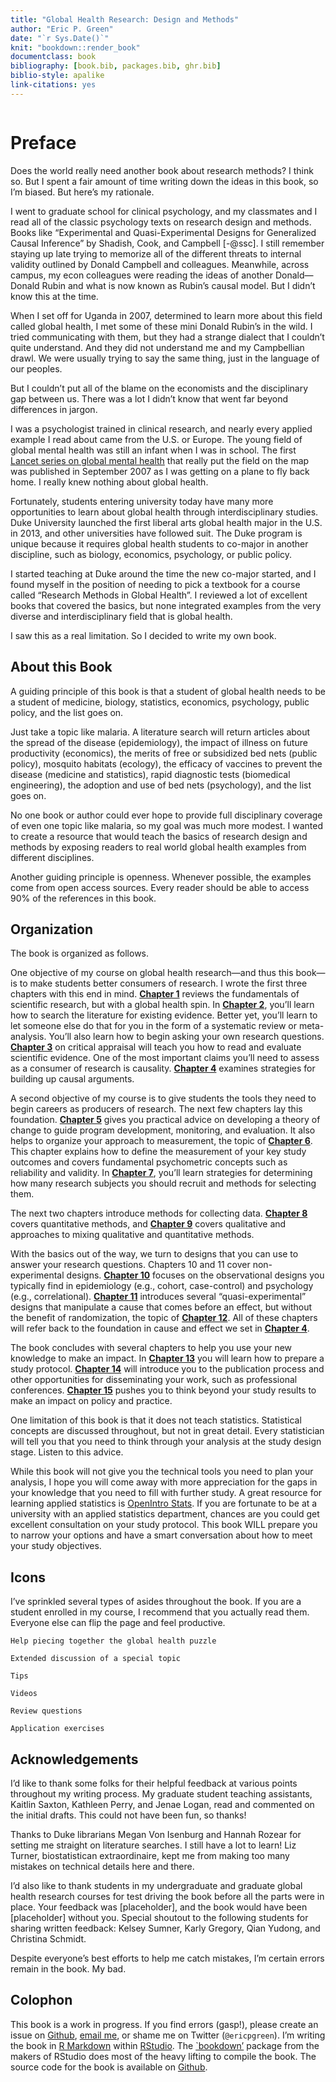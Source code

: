 ```yaml
--- 
title: "Global Health Research: Design and Methods"
author: "Eric P. Green"
date: "`r Sys.Date()`"
knit: "bookdown::render_book"
documentclass: book
bibliography: [book.bib, packages.bib, ghr.bib]
biblio-style: apalike
link-citations: yes
---
```


```r
  
```


# Preface{-}

Does the world really need another book about research methods? I think so. But I spent a fair amount of time writing down the ideas in this book, so I'm biased. But here's my rationale.

I went to graduate school for clinical psychology, and my classmates and I read all of the classic psychology texts on research design and methods. Books like "Experimental and Quasi-Experimental Designs for Generalized Causal Inference" by Shadish, Cook, and Campbell [-@ssc]. I still remember staying up late trying to memorize all of the different threats to internal validity outlined by Donald Campbell and colleagues. Meanwhile, across campus, my econ colleagues were reading the ideas of another Donald—Donald Rubin and what is now known as Rubin's causal model. But I didn't know this at the time.

When I set off for Uganda in 2007, determined to learn more about this field called global health, I met some of these mini Donald Rubin's in the wild. I tried communicating with them, but they had a strange dialect that I couldn't quite understand. And they did not understand me and my Campbellian drawl. We were usually trying to say the same thing, just in the language of our peoples.

But I couldn't put all of the blame on the economists and the disciplinary gap between us. There was a lot I didn't know that went far beyond differences in jargon. 

I was a psychologist trained in clinical research, and nearly every applied example I read about came from the U.S. or Europe. The young field of global mental health was still an infant when I was in school. The first <a href="http://www.thelancet.com/series/global-mental-health" target="_blank">Lancet series on global mental health</a> that really put the field on the map was published in September 2007 as I was getting on a plane to fly back home. I really knew nothing about global health.

Fortunately, students entering university today have many more opportunities to learn about global health through interdisciplinary studies. Duke University launched the first liberal arts global health major in the U.S. in 2013, and other universities have followed suit. The Duke program is unique because it requires global health students to co-major in another discipline, such as biology, economics, psychology, or public policy.

I started teaching at Duke around the time the new co-major started, and I found myself in the position of needing to pick a textbook for a course called "Research Methods in Global Health". I reviewed a lot of excellent books that covered the basics, but none integrated examples from the very diverse and interdisciplinary field that is global health.

I saw this as a real limitation. So I decided to write my own book.

## About this Book{-}

A guiding principle of this book is that a student of global health needs to be a student of medicine, biology, statistics, economics, psychology, public policy, and the list goes on. 

Just take a topic like malaria. A literature search will return articles about the spread of the disease (epidemiology), the impact of illness on future productivity (economics), the merits of free or subsidized bed nets (public policy), mosquito habitats (ecology), the efficacy of vaccines to prevent the disease (medicine and statistics), rapid diagnostic tests (biomedical engineering), the adoption and use of bed nets (psychology), and the list goes on.

No one book or author could ever hope to provide full disciplinary coverage of even one topic like malaria, so my goal was much more modest. I wanted to create a resource that would teach the basics of research design and methods by exposing readers to real world global health examples from different disciplines.

Another guiding principle is openness. Whenever possible, the examples come from open access sources. Every reader should be able to access 90% of the references in this book.

## Organization{-}

The book is organized as follows.

One objective of my course on global health research—and thus this book—is to make students better consumers of research. I wrote the first three chapters with this end in mind. **[Chapter 1](#science)** reviews the fundamentals of scientific research, but with a global health spin. In **[Chapter 2](#literature)**, you'll learn how to search the literature for existing evidence. Better yet, you'll learn to let someone else do that for you in the form of a systematic review or meta-analysis. You'll also learn how to begin asking your own research questions. **[Chapter 3](#critical)** on critical appraisal will teach you how to read and evaluate scientific evidence. One of the most important claims you'll need to assess as a consumer of research is causality. **[Chapter 4](#causeeffect)** examines strategies for building up causal arguments.

A second objective of my course is to give students the tools they need to begin careers as producers of research. The next few chapters lay this foundation. **[Chapter 5](#logic)** gives you practical advice on developing a theory of change to guide program development, monitoring, and evaluation. It also helps to organize your approach to measurement, the topic of **[Chapter 6](#measurement)**. This chapter explains how to define the measurement of your key study outcomes and covers fundamental psychometric concepts such as reliability and validity. In **[Chapter 7](#sampling)**, you'll learn strategies for determining how many research subjects you should recruit and methods for selecting them.

The next two chapters introduce methods for collecting data. **[Chapter 8](#quant)** covers quantitative methods, and **[Chapter 9](#qualmixed)** covers qualitative and approaches to mixing qualitative and quantitative methods.

With the basics out of the way, we turn to designs that you can use to answer your research questions. Chapters 10 and 11 cover non-experimental designs. **[Chapter 10](#observational)** focuses on the observational designs you typically find in epidemiology (e.g., cohort, case-control) and psychology (e.g., correlational). **[Chapter 11](#quasi)** introduces several "quasi-experimental" designs that manipulate a cause that comes before an effect, but without the benefit of randomization, the topic of **[Chapter 12](#experimental)**. All of these chapters will refer back to the foundation in cause and effect we set in **[Chapter 4](#causeeffect)**.

The book concludes with several chapters to help you use your new knowledge to make an impact. In **[Chapter 13](#protocol)** you will learn how to prepare a study protocol. **[Chapter 14](#sharing)** will introduce you to the publication process and other opportunities for disseminating your work, such as professional conferences. **[Chapter 15](#impact)** pushes you to think beyond your study results to make an impact on policy and practice.

One limitation of this book is that it does not teach statistics. Statistical concepts are discussed throughout, but not in great detail. Every statistician will tell you that you need to think through your analysis at the study design stage. Listen to this advice.

While this book will not give you the technical tools you need to plan your analysis, I hope you will come away with more appreciation for the gaps in your knowledge that you need to fill with further study. A great resource for learning applied statistics is [OpenIntro Stats](https://www.openintro.org/stat/). If you are fortunate to be at a university with an applied statistics department, chances are you could get excellent consultation on your study protocol. This book WILL prepare you to narrow your options and have a smart conversation about how to meet your study objectives.

## Icons {-}

I’ve sprinkled several types of asides throughout the book. If you are a student enrolled in my course, I recommend that you actually read them. Everyone else can flip the page and feel productive.

```block
Help piecing together the global health puzzle
```

```block
Extended discussion of a special topic
```

```block
Tips
```

```block
Videos
```

```block
Review questions
```

```block
Application exercises
```

## Acknowledgements{-}

I'd like to thank some folks for their helpful feedback at various points throughout my writing process. My graduate student teaching assistants, Kaitlin Saxton, Kathleen Perry, and Jenae Logan, read and commented on the initial drafts. This could not have been fun, so thanks!

Thanks to Duke librarians Megan Von Isenburg and Hannah Rozear for setting me straight on literature searches. I still have a lot to learn! Liz Turner, biostatistican extraordinaire, kept me from making too many mistakes on technical details here and there.

I'd also like to thank students in my undergraduate and graduate global health research courses for test driving the book before all the parts were in place. Your feedback was [placeholder], and the book would have been [placeholder] without you. Special shoutout to the following students for sharing written feedback: Kelsey Sumner, Karly Gregory, Qian Yudong, and Christina Schmidt.

Despite everyone's best efforts to help me catch mistakes, I'm certain errors remain in the book. My bad.

## Colophon{-}

This book is a work in progress. If you find errors (gasp!), please create an issue on [Github](https://github.com/ericpgreen/GHR), [email me](eric.green@duke.edu), or shame me on Twitter (`@ericpgreen`). I'm writing the book in [R Markdown](http://rmarkdown.rstudio.com/) within [RStudio](https://www.rstudio.com/). The [`bookdown'](https://github.com/rstudio/bookdown) package from the makers of RStudio does most of the heavy lifting to compile the book. The source code for the book is available on [Github](https://github.com/ericpgreen/GHR).
